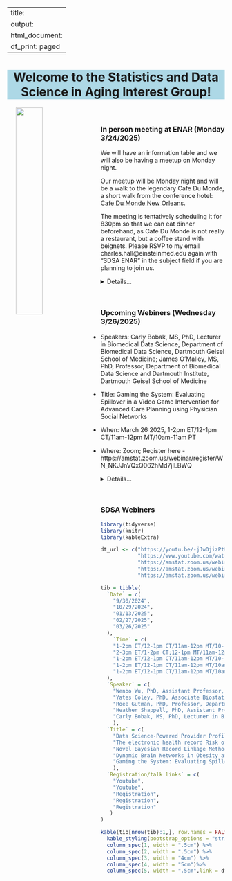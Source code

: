 
---
title:
output:
  html_document:
    df_print: paged
---

<h1 style="background-color:lightblue;text-align:center">Welcome to the Statistics and Data Science in Aging Interest Group!</h1>

<p>

<img src="images/SDSAlogo2.webp" style="width:35%" align="left" hspace="20"> 

</p>

<br>

### In person meeting at ENAR (Monday 3/24/2025)

We will have an information table and we will also be having a meetup on Monday night.

Our meetup will be Monday night and will be a walk to the legendary Cafe Du Monde,  a short walk from the conference hotel:
[Cafe Du Monde New Orleans](
https://nam02.safelinks.protection.outlook.com/?url=https%3A%2F%2Fshop.cafedumonde.com%2F&data=05%7C02%7Csl3670%40cumc.columbia.edu%7Ca22ee9b0e91c418e200508dd68791c03%7Cb0002a9b0017404d97dc3d3bab09be81%7C0%7C0%7C638781591563925228%7CUnknown%7CTWFpbGZsb3d8eyJFbXB0eU1hcGkiOnRydWUsIlYiOiIwLjAuMDAwMCIsIlAiOiJXaW4zMiIsIkFOIjoiTWFpbCIsIldUIjoyfQ%3D%3D%7C0%7C%7C%7C&sdata=gBByKbyc5Ptp7%2Fg6runaN0YGjtyPqgRj93SaZj%2BaHAI%3D&reserved=0).

The meeting is tentatively scheduling it for 830pm so that we can eat dinner beforehand, as Cafe Du Monde is not really a restaurant, but a coffee stand with beignets. Please RSVP to my email charles.hall@einsteinmed.edu again with "SDSA ENAR" in the subject field if you are planning to join us. 


<details>
  <summary>Details...</summary>
  <p>The Statistics and Data Science in Aging Interest Group will be at the International Biometric Society Eastern North American Region (ENAR) Meeting in New Orleans, March 23-26! We will have an information table and we will also be having a meetup on Monday night. Anyone attending who would like to take a shift please send me an email at charles.hall@einsteinmed.edu with "SDSA ENAR" in the subject heading. Our meetup will be Monday night and will be a walk to the legendary Cafe Du Monde,  a short walk from the conference hotel:
[Cafe Du Monde New Orleans](
https://nam02.safelinks.protection.outlook.com/?url=https%3A%2F%2Fshop.cafedumonde.com%2F&data=05%7C02%7Csl3670%40cumc.columbia.edu%7Ca22ee9b0e91c418e200508dd68791c03%7Cb0002a9b0017404d97dc3d3bab09be81%7C0%7C0%7C638781591563925228%7CUnknown%7CTWFpbGZsb3d8eyJFbXB0eU1hcGkiOnRydWUsIlYiOiIwLjAuMDAwMCIsIlAiOiJXaW4zMiIsIkFOIjoiTWFpbCIsIldUIjoyfQ%3D%3D%7C0%7C%7C%7C&sdata=gBByKbyc5Ptp7%2Fg6runaN0YGjtyPqgRj93SaZj%2BaHAI%3D&reserved=0). The meeting is tentatively scheduling it for 830pm so that we can eat dinner beforehand, as Cafe Du Monde is not really a restaurant, but a coffee stand with beignets. Please RSVP to my email charles.hall@einsteinmed.edu again with "SDSA ENAR" in the subject field if you are planning to join us. Looking forward to seeing many of you there!</p>
</details>

<br>


### Upcoming Webiners (Wednesday 3/26/2025)

* Speakers: Carly Bobak, MS, PhD, Lecturer in Biomedical Data Science, Department of Biomedical Data Science, Dartmouth Geisel School of Medicine; James O’Malley, MS, PhD, Professor, Department of Biomedical Data Science and Dartmouth Institute, Dartmouth Geisel School of Medicine
 
* Title: Gaming the System: Evaluating Spillover in a Video Game Intervention for Advanced Care Planning using Physician Social Networks
 
* When: March 26 2025, 1-2pm ET/12-1pm CT/11am-12pm MT/10am-11am PT
 
* Where: Zoom; Register here -
https://amstat.zoom.us/webinar/register/WN_NKJJnVQxQ062hMd7jILBWQ
 
<details>
  <summary>Details...</summary>
  
* Abstract: Stepped wedge cluster-randomized trials (SW-CRTs) are increasingly used to evaluate interventions in healthcare settings, yet contamination due to physician collaboration remains an overlooked challenge. This study examines spillover effects in an SW-CRT assessing a video game intervention aimed at increasing Advance Care Planning (ACP) billing among hospitalists, which previously found no direct impact of the intervention (OR: 0.96, 95% CI: 0.88-1.06, p=0.42). Here, we introduce a method leveraging physician social networks constructed from shared-patient encounters to quantify intervention diffusion beyond directly treated individuals. While the intervention itself showed a borderline significant effect on ACP billing (OR 1.175, 95% CI: 0.999–1.383, p = 0.052), network-based spillover effects were substantial (OR 2.794, 95% CI: 2.484–3.142, p < 0.001), demonstrating that non-intervened physicians were strongly influenced by their treated peers. Moreover, as spillover increased, the direct intervention effect diminished (OR 0.889, 95% CI: 0.799–0.999, p = 0.032), suggesting an interplay between direct and indirect effects. These findings highlight the critical need to account for physician collaboration when designing and analyzing SW-CRTs to avoid underestimating intervention effects and to better understand the mechanisms driving behavior change in clinical practice.
 
* Speaker bios: Carly Bobak, PhD biomedical data scientist specializing in statistical modeling, network analysis, and machine learning applications in health research. She is a researcher with Dartmouth College’s Research Computing and the Department of Biomedical Data Science, where she collaborates with clinicians, epidemiologists, and public health experts to develop computational approaches for complex healthcare challenges. Her research focuses on leveraging advanced statistical and network-based methods to improve the design and analysis of clinical trials, particularly in settings where social and professional networks influence intervention outcomes. She is also an advocate for biological network analyses, particularly as they apply to infectious disease and aging research. By integrating computational tools with domain expertise, Dr. Bobak aims to develop more rigorous, network-aware methodologies for evaluating healthcare interventions and biological systems.
 
James O’Malley, PhD holds the Peggy Y. Thomson Professorship in the Evaluative Clinical Sciences in The Dartmouth Institute of Health Policy and Clinical Practice, is a Professor in The Department of Biomedical Data Science at the Geisel School of Medicine at Dartmouth and an Adjunct Professor in the Department of Computer Science at Dartmouth College. His methodological interests in statistics span social network analysis, multivariate hierarchical models, causal inference using instrumental variables and Bayesian inference. He also collaborates extensively with researchers in health policy, heath services, public and population health, and related areas. He chaired the Health Policy Statistics Section (HPSS) of the American Statistical Association (ASA) in 2008 and co-chaired its International Conference in 2011. In 2011 he received the HPSS Mid-career Excellence award, in 2012 became an elected fellow of the ASA, and in 2019 received the International Society of Pharmacoeconomics and Outcomes Research (ISPOR) Health Economics and Outcomes Research Excellence in Methodology Award Methodological award for scientific excellence.
  
</details>

<br>

### SDSA Webiners 

```r
library(tidyverse)
library(knitr)
library(kableExtra)
```

```r

dt_url <- c("https://youtu.be/-jJwOjizPtU",
            "https://www.youtube.com/watch?v=dw74CQJZ3v0",
            "https://amstat.zoom.us/webinar/register/WN_iI2z0_ksSAeCbZFLnnozAQ",
            "https://amstat.zoom.us/webinar/register/WN_h4UZVD1jQsS7YV9nbL-bzw",
            "https://amstat.zoom.us/webinar/register/WN_NKJJnVQxQ062hMd7jILBWQ")

tib = tibble(
  `Date` = c(
    "9/30/2024",
    "10/29/2024",
    "01/13/2025",
    "02/27/2025",
    "03/26/2025" 
  ),
    `Time` = c(
    "1-2pm ET/12-1pm CT/11am-12pm MT/10-11am PT",
    "2-3pm ET/1-2pm CT;12-1pm MT/11am-12pm PT",
    "1-2pm ET/12-1pm CT/11am-12pm MT/10-11am PT",
    "1-2pm ET/12-1pm CT/11am-12pm MT/10am-11am PT",
    "1-2pm ET/12-1pm CT/11am-12pm MT/10am-11am PT"
  ),
  `Speaker` = c(
    "Wenbo Wu, PhD, Assistant Professor, Department of Population Health, NYU",
    "Yates Coley, PhD, Associate Biostatistics Investigator at Kaiser Permanente Washington Health Research Institute and Affiliate Associate Professor in the Department of Biostatistics at the University of Washington",
    "Roee Gutman, PhD, Professor, Department of Biostatistics, Brown University",
    "Heather Shappell, PhD, Assistant Professor, Department of Biostatistics and Data Science, Wake Forest University School of Medicine",
    "Carly Bobak, MS, PhD, Lecturer in Biomedical Data Science, Department of Biomedical Data Science, Dartmouth Geisel School of Medicine; James O’Malley, MS, PhD, Professor, Department of Biomedical Data Science and Dartmouth Institute, Dartmouth Geisel School of Medicine"
    ),
  `Title` = c(
    "Data Science-Powered Provider Profiling for Equitable Quality Care in Alzheimer's and Dementia",
    "The electronic health record Risk of Alzheimer’s and Dementia Assessment Rule (eRADAR): External validation and embedded pragmatic clinical trial in two real-world healthcare systems",
    "Novel Bayesian Record Linkage Methods with Application to Medicare Beneficiaries",
    "Dynamic Brain Networks in Obesity and Weight Loss in Older Adults",
    "Gaming the System: Evaluating Spillover in a Video Game Intervention for Advanced Care Planning using Physician Social Networks"
    ),
  `Registration/talk links` = c(
    "Youtube",
    "Youtube",
    "Registration",
    "Registration",
    "Registration"
   )
)

kable(tib[nrow(tib):1,], row.names = FALSE) %>%
  kable_styling(bootstrap_options = "striped",font_size = 15, repeat_header_method = "replace") %>%
  column_spec(1, width = ".5cm") %>%
  column_spec(2, width = ".5cm") %>%
  column_spec(3, width = "4cm") %>%
  column_spec(4, width = "5cm")%>%
  column_spec(5, width = ".5cm",link = dt_url[nrow(tib):1])
```

